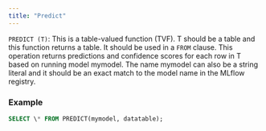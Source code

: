 ```yaml
---
title: "Predict"
---
```


`PREDICT (T)`: This is a table-valued function (TVF). T should be a table and
this function returns a table. It should be used in a `FROM` clause. This
operation returns predictions and confidence scores for each row in T based on
running model mymodel. The name mymodel can also be a string literal and it
should be an exact match to the model name in the MLflow registry.

### Example

```sql
SELECT \* FROM PREDICT(mymodel, datatable);
```
